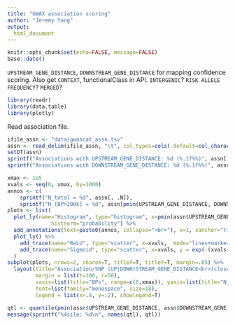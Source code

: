 ```yaml
---
title: "GWAX association scoring"
author: "Jeremy Yang"
output:
  html_document
---
```


```r
knitr::opts_chunk$set(echo=FALSE, message=FALSE)
base::date()
```

`UPSTREAM_GENE_DISTANCE`, `DOWNSTREAM_GENE_DISTANCE` for mapping
confidence scoring. Also get `CONTEXT`, functionalClass in API. 
`INTERGENIC`? `RISK ALLELE FREQUENCY`?  `MERGED`?

```r
library(readr)
library(data.table)
library(plotly)
```

Read association file.

```r
ifile_assn <- "data/gwascat_assn.tsv"
assn <- read_delim(ifile_assn, "\t", col_types=cols(.default=col_character(), INTERGENIC=col_logical(), `P-VALUE`=col_double(), PVALUE_MLOG=col_double(), `OR_or_BETA`=col_double(), UPSTREAM_GENE_DISTANCE=col_integer(), DOWNSTREAM_GENE_DISTANCE=col_integer(), DATE=col_date(format="%Y-%m-%d"), DATE_ADDED_TO_CATALOG=col_date(format="%Y-%m-%d")))
setDT(assn)
sprintf("Associations with UPSTREAM_GENE_DISTANCE: %d (%.1f%%)", assn[!is.na(UPSTREAM_GENE_DISTANCE), .N], 100*assn[!is.na(UPSTREAM_GENE_DISTANCE), .N]/nrow(assn))
sprintf("Associations with DOWNSTREAM_GENE_DISTANCE: %d (%.1f%%)", assn[!is.na(DOWNSTREAM_GENE_DISTANCE), .N], 100*assn[!is.na(DOWNSTREAM_GENE_DISTANCE), .N]/nrow(assn))
```


```r
xmax <- 1e5
xvals <- seq(0, xmax, by=1000)
annos <- c(
	sprintf("N_total = %d", assn[, .N]),
	sprintf("N_[BP>200k] = %d", assn[pmin(UPSTREAM_GENE_DISTANCE, DOWNSTREAM_GENE_DISTANCE, na.rm=T)>xmax, .N]))
plots <- list(
  plot_ly(name="Histogram", type="histogram", x=pmin(assn$UPSTREAM_GENE_DISTANCE, assn$DOWNSTREAM_GENE_DISTANCE, na.rm=T),
              histnorm="probability") %>%
  add_annotations(text=paste0(annos, collapse="<br>"), x=1, xanchor="right", y=.3, yanchor="bottom", xref="paper", yref="paper", showarrow=F),
  plot_ly() %>%
    add_trace(name="ReLU", type="scatter", x=xvals,  mode="lines+markers", marker=list(size=5), y=1-xvals/xmax) %>%
    add_trace(name="Sigmoid", type="scatter", x=xvals, y = exp(-(xvals-xmax/2)/1e4)/(1+exp(-(xvals-xmax/2)/1e4)))
  )
subplot(plots, nrows=2, shareX=T, titleX=T, titleY=T, margin=.05) %>%
  layout(title="Association/SNP (UP|DOWN)STREAM_GENE_DISTANCE<br>(closest gene)",
         margin = list(t=100, r=50),
         xaxis=list(title="BPs", range=c(0,xmax)), yaxis=list(title="N_snp"),
         font=list(family="monospace", size=18),
         legend = list(x=.8, y=.2), showlegend=T)
```


```r
qtl <- quantile(pmin(assn$UPSTREAM_GENE_DISTANCE, assn$DOWNSTREAM_GENE_DISTANCE, na.rm=T), na.rm=T)
message(sprintf("%4sile: %d\n", names(qtl), qtl))
```
